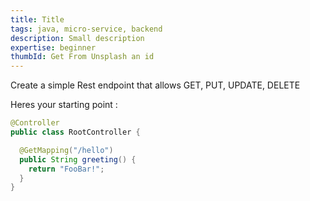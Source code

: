 ```yaml
---
title: Title
tags: java, micro-service, backend
description: Small description
expertise: beginner
thumbId: Get From Unsplash an id
---
```


Create a simple Rest endpoint that allows GET, PUT, UPDATE, DELETE

Heres your starting point :

```java
@Controller
public class RootController {

  @GetMapping("/hello")
  public String greeting() {
    return "FooBar!";
  }
}
```
